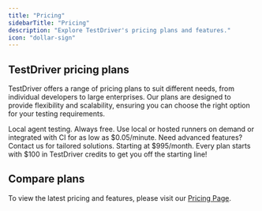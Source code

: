 ```yaml
---
title: "Pricing"
sidebarTitle: "Pricing"
description: "Explore TestDriver's pricing plans and features."
icon: "dollar-sign"
---
```


## TestDriver pricing plans

TestDriver offers a range of pricing plans to suit different needs, from individual developers to large enterprises. Our plans are designed to provide flexibility and scalability, ensuring you can choose the right option for your testing requirements.

<CardGroup cols={3}>
  <Card title="Hobby" icon="check">
    Local agent testing. Always free.
  </Card>
  <Card title="Pro" icon="briefcase">
    Use local or hosted runners on demand or integrated with CI for as low as
    $0.05/minute.
  </Card>
  <Card title="Enterprise" icon="shield">
    Need advanced features? Contact us for tailored solutions. Starting at
    $995/month.
  </Card>
</CardGroup>

<Tip>
  Every plan starts with $100 in TestDriver credits to get you off the starting
  line!
</Tip>

## Compare plans

To view the latest pricing and features, please visit our [Pricing Page](https://testdriver.ai/pricing).
